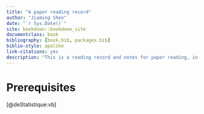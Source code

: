```yaml
--- 
title: "A paper reading record"
author: "Jiaming Shen"
date: "`r Sys.Date()`"
site: bookdown::bookdown_site
documentclass: book
bibliography: [book.bib, packages.bib]
biblio-style: apalike
link-citations: yes
description: "This is a reading record and notes for paper reading, in order to make me concentrate and remind of the paper I have read."
---
```


# Prerequisites {-}
[@deStatistique:vb]